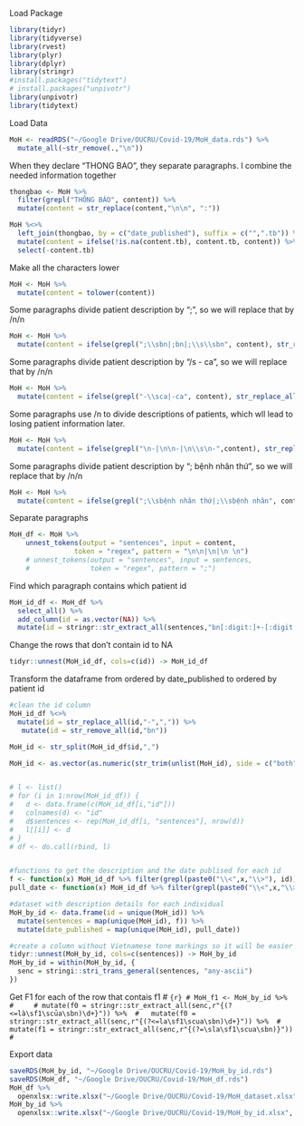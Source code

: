 


Load Package
```r
library(tidyr)
library(tidyverse)
library(rvest)
library(plyr)
library(dplyr)
library(stringr)
#install.packages("tidytext")
# install.packages("unpivotr")
library(unpivotr)
library(tidytext)
```


Load Data
```r
MoH <- readRDS("~/Google Drive/OUCRU/Covid-19/MoH_data.rds") %>% 
  mutate_all(~str_remove(.,"\n"))
```



When they declare "THONG BAO", they separate paragraphs. I combine the needed information together
```r
thongbao <- MoH %>% 
  filter(grepl("THÔNG BÁO", content)) %>% 
  mutate(content = str_replace(content,"\n\n", ":"))

MoH %<>% 
  left_join(thongbao, by = c("date_published"), suffix = c("",".tb")) %>% 
  mutate(content = ifelse(!is.na(content.tb), content.tb, content)) %>% 
  select(-content.tb)
```


Make all the characters lower 
```r
MoH <- MoH %>% 
  mutate(content = tolower(content))
```


Some paragraphs divide patient description by ";", so we will replace that by /n/n
```r
MoH <- MoH %>% 
  mutate(content = ifelse(grepl(";\\sbn|;bn|;\\s\\sbn", content), str_replace_all(content, ";\\sbn|;bn|;\\s\\sbn", "\n\nbn" ), content)) 
```

Some paragraphs divide patient description by "/s - ca", so we will replace that by /n/n
```r
MoH <- MoH %>% 
  mutate(content = ifelse(grepl("-\\sca|-ca", content), str_replace_all(content, "-\\sca|-ca", "\n\nca" ), content)) 
```

Some paragraphs use /n to divide descriptions of patients, which wll lead to losing patient information later.
```r
MoH <- MoH %>%  
  mutate(content = ifelse(grepl("\n-|\n\n-|\n\\s\n-",content), str_replace_all(content,"\n-|\n\n-|\n\\s\n-","-"), content))
```

Some paragraphs divide patient description by "; bệnh nhân thứ", so we will replace that by /n/n
```r
MoH <- MoH %>% 
  mutate(content = ifelse(grepl(";\\sbệnh nhân thứ|;\\sbệnh nhân", content), str_replace_all(content, ";\\sbệnh nhân thứ|;\\sbệnh nhân", "\n\nbệnh nhân" ), content)) 
```

<!-- Some paragraphs divide patient description by ".bn", so we will replace that by /n/n -->
<!-- ```{r} -->
<!-- MoH <- MoH %>%  -->
<!--   mutate(content = ifelse(grepl(".bn|.//sbn", content), str_replace_all(content, ".bn|.//sbn", "\n\nbn" ), content))  -->
<!-- ``` -->

Separate paragraphs
```r
MoH_df <- MoH %>% 
    unnest_tokens(output = "sentences", input = content,
                token = "regex", pattern = "\n\n|\n|\n \n")  
    # unnest_tokens(output = "sentences", input = sentences, 
    #               token = "regex", pattern = ";") 
```

Find which paragraph contains which patient id
```r
MoH_id_df <- MoH_df %>% 
  select_all() %>% 
  add_column(id = as.vector(NA)) %>% 
  mutate(id = stringr::str_extract_all(sentences,"bn[:digit:]+-[:digit:]+|bn[:digit:]+")) 
```


<!-- Delete rows that don't contain patient id -->
<!-- ```{r} -->
<!-- id_row <- which(MoH_df$id != "character(0)") -->
<!-- MoH_df <- MoH_df[id_row,] -->
<!-- ``` -->

Change the rows that don't contain id to NA
```r
tidyr::unnest(MoH_id_df, cols=c(id)) -> MoH_id_df
```


Transform the dataframe from ordered by date_published to ordered by patient id
```r
#clean the id column
MoH_id_df %<>% 
  mutate(id = str_replace_all(id,"-",",")) %>% 
   mutate(id = str_remove_all(id,"bn")) 

MoH_id <- str_split(MoH_id_df$id,",") 

MoH_id <- as.vector(as.numeric(str_trim(unlist(MoH_id), side = c("both"))))


# l <- list()
# for (i in 1:nrow(MoH_id_df)) {
#   d <- data.frame(c(MoH_id_df[i,"id"]))
#   colnames(d) <- "id"
#   d$sentences <- rep(MoH_id_df[i, "sentences"], nrow(d))
#   l[[i]] <- d
# }
# df <- do.call(rbind, l)


#functions to get the description and the date publised for each id
f <- function(x) MoH_id_df %>% filter(grepl(paste0("\\<",x,"\\>"), id)) %>% pull(sentences)
pull_date <- function(x) MoH_id_df %>% filter(grepl(paste0("\\<",x,"\\>"), id)) %>% pull(date_published)

#dataset with description details for each individual
MoH_by_id <- data.frame(id = unique(MoH_id)) %>% 
  mutate(sentences = map(unique(MoH_id), f)) %>% 
  mutate(date_published = map(unique(MoH_id), pull_date))

#create a column without Vietnamese tone markings so it will be easier to do string matching
tidyr::unnest(MoH_by_id, cols=c(sentences)) -> MoH_by_id
MoH_by_id = within(MoH_by_id, {
  senc = stringi::stri_trans_general(sentences, "any-ascii")
})

```



Get F1 for each of the row that contais f1
# ```{r}
# MoH_f1 <- MoH_by_id %>% 
#     # mutate(f0 = stringr::str_extract_all(senc,r"{(?<=là\sf1\scủa\sbn)\d+}")) %>% 
#   mutate(f0 = stringr::str_extract_all(senc,r"{(?<=la\sf1\scua\sbn)\d+}")) %>% 
#   mutate(f1 = stringr::str_extract_all(senc,r"{(?=\sla\sf1\scua\sbn)}"))
#```


Export data
```r
saveRDS(MoH_by_id, "~/Google Drive/OUCRU/Covid-19/MoH_by_id.rds")
saveRDS(MoH_df, "~/Google Drive/OUCRU/Covid-19/MoH_df.rds")
MoH_df %>%
  openxlsx::write.xlsx("~/Google Drive/OUCRU/Covid-19/MoH_dataset.xlsx", quote = FALSE, row.names = FALSE)
MoH_by_id %>%
  openxlsx::write.xlsx("~/Google Drive/OUCRU/Covid-19/MoH_by_id.xlsx", quote = FALSE, row.names = FALSE)
```







